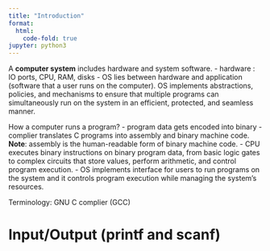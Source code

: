 ```yaml
---
title: "Introduction"
format:
  html:
    code-fold: true
jupyter: python3
---
```


A **computer system** includes hardware and system software.
- hardware : IO ports, CPU, RAM, disks
- OS lies between hardware and application (software that a user runs on the computer). OS implements abstractions, policies, and mechanisms to ensure that multiple programs can simultaneously run on the system in an efficient, protected, and seamless manner.

How a computer runs a program?
- program data gets encoded into binary
- complier translates C programs into assembly and binary machine code. **Note**: assembly is the human-readable form of binary machine code.
- CPU executes binary instructions on binary program data, from basic logic gates to complex circuits that store values, perform arithmetic, and control program execution.
- OS implements interface for users to run programs on the system and it controls program execution while managing the system's resources.

Terminology: GNU C complier (GCC)

# Input/Output (printf and scanf)